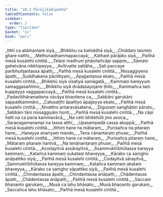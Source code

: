 ```yaml
---
title: "20.2 Pārājikādipañhā"
tableOfContents: false
sidebar:
  order: 2
type: "tipitaka"
basket: "vi"
book: "pari"
---
```



<DynamicBreadcrumb />

<Division number="480" book="pari" bookNo="5" page="375">

<Paragraph number="2356" type="verses" book="pari">
_Itthī ca abbhantare siyā,_  
_Bhikkhu ca bahiddhā siyā;_  
_Chiddaṃ tasmiṃ ghare natthi,_  
_Methunadhammapaccayā;_  
_Kathaṃ pārājiko siyā,_  
_Pañhā mesā kusalehi cintitā._  

</Paragraph>

<Paragraph number="2357" type="verses" book="pari">
_Telaṃ madhuṃ phāṇitañcāpi sappiṃ,_  
_Sāmaṃ gahetvāna nikkhipeyya;_  
_Avītivatte sattāhe,_  
_Sati paccaye paribhuñjantassa āpatti;_  
_Pañhā mesā kusalehi cintitā._  

</Paragraph>

<Paragraph number="2358" type="verses" book="pari">
_Nissaggiyena āpatti,_  
_Suddhakena pācittiyaṃ;_  
_Āpajjantassa ekato,_  
_Pañhā mesā kusalehi cintitā._  

</Paragraph>

<Paragraph number="2359" type="verses" book="pari">
_Bhikkhū siyā vīsatiyā samāgatā,_  
_Kammaṃ kareyyuṃ samaggasaññino;_  
_Bhikkhu siyā dvādasayojane ṭhito,_  
_Kammañca taṃ kuppeyya vaggapaccayā;_  
_Pañhā mesā kusalehi cintitā._  

</Paragraph>

<Paragraph number="2360" type="verses" book="pari">
_Padavītihāramattena vācāya bhaṇitena ca,_  
_Sabbāni garukāni sappaṭikammāni;_  
_Catusaṭṭhi āpattiyo āpajjeyya ekato,_  
_Pañhā mesā kusalehi cintitā._  

</Paragraph>

<Paragraph number="2361" type="verses" book="pari">
_Nivattho antaravāsakena,_  
_Diguṇaṃ saṅghāṭiṃ pāruto;_  
_Sabbāni tāni nissaggiyāni honti,_  
_Pañhā mesā kusalehi cintitā._  

</Paragraph>

<Paragraph number="2362" type="verses" book="pari">
_Na cāpi ñatti na ca pana kammavācā,_  
_Na cehi bhikkhūti jino avoca;_  
_Saraṇagamanampi na tassa atthi,_  
_Upasampadā cassa akuppā;_  
_Pañhā mesā kusalehi cintitā._  

</Paragraph>

<Paragraph number="2363" type="verses" book="pari">
_Itthiṃ hane na mātaraṃ,_  
_Purisañca na pitaraṃ hane;_  
_Haneyya anariyaṃ mando,_  
_Tena cānantaraṃ phuse;_  
_Pañhā mesā kusalehi cintitā._  

</Paragraph>

<Paragraph number="2364" type="verses" book="pari">
_Itthiṃ hane ca mātaraṃ,_  
_Purisañca pitaraṃ hane;_  
_Mātaraṃ pitaraṃ hantvā,_  
_Na tenānantaraṃ phuse;_  
_Pañhā mesā kusalehi cintitā._  

</Paragraph>

<Paragraph number="2365" type="verses" book="pari">
_Acodayitvā assārayitvā,_  
_Asammukhībhūtassa kareyya kammaṃ;_  
_Katañca kammaṃ sukataṃ bhaveyya,_  
_Kārako ca saṃgho anāpattiko siyā;_  
_Pañhā mesā kusalehi cintitā._  

</Paragraph>

<Paragraph number="2366" type="verses" book="pari">
_Codayitvā sārayitvā,_  
_Sammukhībhūtassa kareyya kammaṃ;_  
_Katañca kammaṃ akataṃ bhaveyya,_  
_Kārako ca saṃgho sāpattiko siyā;_  
_Pañhā mesā kusalehi cintitā._  

</Paragraph>

<Paragraph number="2367" type="verses" book="pari">
_Chindantassa āpatti,_  
_Chindantassa anāpatti;_  
_Chādentassa āpatti,_  
_Chādentassa anāpatti;_  
_Pañhā mesā kusalehi cintitā._  

</Paragraph>

<Paragraph number="2368" type="verses" book="pari">
_Saccaṃ bhaṇanto garukaṃ,_  
_Musā ca lahu bhāsato;_  
_Musā bhaṇanto garukaṃ,_  
_Saccañca lahu bhāsato;_  
_Pañhā mesā kusalehi cintitā._
</Paragraph>
</Division>